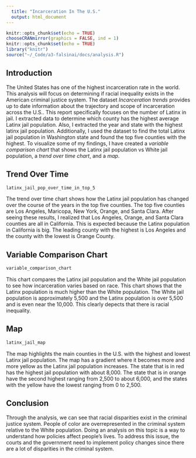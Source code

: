 ```yaml
---
  title: "Incarceration In The U.S."
  output: html_document
---
```

  ```r
  knitr::opts_chunk$set(echo = TRUE)
  chooseCRANmirror(graphics = FALSE, ind = 1)
  knitr::opts_chunk$set(echo = TRUE)
  library("knitr")
  source("~/_Code/a3-falsinai/docs/analysis.R")
  ```
## Introduction 
  The United States has one of the highest incarceration rate in the world. This analysis will focus on determining if racial inequality exists in the American criminal justice system. The dataset _Incarceration trends_ provides up to date information about the trajectory and scope of incarceration across the U.S.. This report specifically focuses on the number of Latinx in jail. I extracted data to determine which county has the highest average Latinx jail population. Also, I extracted the year and state with the highest latinx jail population. Additionally, I used the dataset to find the total Latinx jail population in Washington state and found the top five counties with the highest.
  To visualize some of my findings, I have created a _variable comparison chart_ that shows the Latinx jail population vs White jail population, a _trend over time chart_, and a _map_.

## Trend Over Time 

 ```r
 latinx_jail_pop_over_time_in_top_5
 ```
 
 The trend over time chart shows how the Latinx jail population has changed over the course of the years in the top five counties. The top five counties are Los Angeles, Maricopa, New York, Orange, and Santa Clara. After seeing these results, I realized that Los Angeles, Orange, and Santa Clara counties are all in California. This is expected because the Latinx population in California is big. The leading county with the highest is Los Angeles and the county with the lowest is Orange County.
 
## Variable Comparison Chart
 ```r
 variable_comparison_chart
 ```

 This chart compares the Latinx jail population and the White jail population to see how incarceration varies based on race. This chart shows that the Latinx population is much higher than the White population. The White jail population is approximately 5,500 and the Latinx population is over 5,500 and is even near the 10,000. This clearly depects that there is racial inequality. 
 
## Map
 ```r
 latinx_jail_map
 ```
 
The map highlights the main counties in the U.S. with the highest and lowest Latinx jail population. The map has a gradient where it becomes more and more yellow as the  Latinx jail population increases. The state that is in red has the highest jail population with about 8,000. The state that is in orange have the second highest ranging from 2,500 to about 6,000, and the states with the yellow have the lowest ranging from 0 to 2,500.   

## Conclusion 
Through the analysis, we can see that racial disparities exist in the criminal justice system. People of color are overrepresented in the criminal system relative to the White population. Doing an analysis on this topic is a way to understand how policies affect people's lives. To address this issue, the courts and the government need to implement policy changes since there are a lot of disparities in the criminal system. 